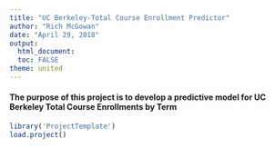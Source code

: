 ```yaml
---
title: "UC Berkeley-Total Course Enrollment Predictor"
author: "Rich McGowan"
date: "April 29, 2018"
output: 
  html_document:
  toc: FALSE
theme: united
---
```

#### The purpose of this project is to develop a predictive model for UC Berkeley Total Course Enrollments by Term
```r
library('ProjectTemplate')
load.project()
```